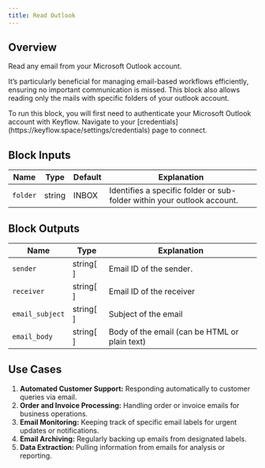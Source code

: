 ```yaml
---
title: Read Outlook
---
```


## Overview

Read any email from your Microsoft Outlook account.

It’s particularly beneficial for managing email-based workflows efficiently, ensuring no important communication is missed.
This block also allows reading only the mails with specific folders of your outlook account.

<Note>
  To run this block, you will first need to authenticate your Microsoft Outlook
  account with Keyflow. Navigate to your
  [credentials](https://keyflow.space/settings/credentials) page to connect.
</Note>

## Block Inputs

| Name     | Type   | Default | Explanation                                                             |
| -------- | ------ | ------- | ----------------------------------------------------------------------- |
| `folder` | string | INBOX   | Identifies a specific folder or sub-folder within your outlook account. |

## Block Outputs

| Name            | Type      | Explanation                                   |
| --------------- | --------- | --------------------------------------------- |
| `sender`        | string[ ] | Email ID of the sender.                       |
| `receiver`      | string[ ] | Email ID of the receiver                      |
| `email_subject` | string[ ] | Subject of the email                          |
| `email_body`    | string[ ] | Body of the email (can be HTML or plain text) |

## Use Cases

1. **Automated Customer Support:** Responding automatically to customer queries via email.
2. **Order and Invoice Processing:** Handling order or invoice emails for business operations.
3. **Email Monitoring:** Keeping track of specific email labels for urgent updates or notifications.
4. **Email Archiving:** Regularly backing up emails from designated labels.
5. **Data Extraction:** Pulling information from emails for analysis or reporting.
